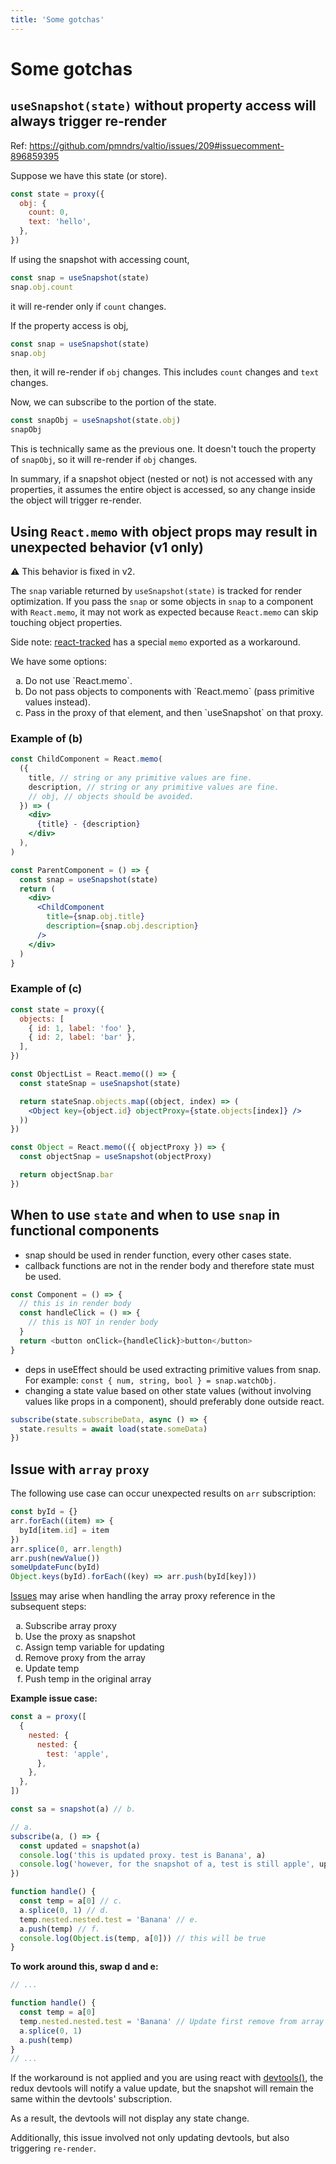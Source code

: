 ```yaml
---
title: 'Some gotchas'
---
```


# Some gotchas

## `useSnapshot(state)` without property access will always trigger re-render

Ref: https://github.com/pmndrs/valtio/issues/209#issuecomment-896859395

Suppose we have this state (or store).

```js
const state = proxy({
  obj: {
    count: 0,
    text: 'hello',
  },
})
```

If using the snapshot with accessing count,

```js
const snap = useSnapshot(state)
snap.obj.count
```

it will re-render only if `count` changes.

If the property access is obj,

```js
const snap = useSnapshot(state)
snap.obj
```

then, it will re-render if `obj` changes. This includes `count` changes and `text` changes.

Now, we can subscribe to the portion of the state.

```js
const snapObj = useSnapshot(state.obj)
snapObj
```

This is technically same as the previous one. It doesn't touch the property of `snapObj`, so it will re-render if `obj` changes.

In summary, if a snapshot object (nested or not) is not accessed with any properties, it assumes the entire object is accessed, so any change inside the object will trigger re-render.

## Using `React.memo` with object props may result in unexpected behavior (v1 only)

⚠️ This behavior is fixed in v2.

The `snap` variable returned by `useSnapshot(state)` is tracked for render optimization.
If you pass the `snap` or some objects in `snap` to a component with `React.memo`,
it may not work as expected because `React.memo` can skip touching object properties.

Side note: [react-tracked](https://react-tracked.js.org) has a special `memo` exported as a workaround.

We have some options:

<ol type="a">
  <li>Do not use `React.memo`.</li>
  <li>Do not pass objects to components with `React.memo` (pass primitive values instead).</li>
  <li>Pass in the proxy of that element, and then `useSnapshot` on that proxy.</li>
</ol>

### Example of (b)

```jsx
const ChildComponent = React.memo(
  ({
    title, // string or any primitive values are fine.
    description, // string or any primitive values are fine.
    // obj, // objects should be avoided.
  }) => (
    <div>
      {title} - {description}
    </div>
  ),
)

const ParentComponent = () => {
  const snap = useSnapshot(state)
  return (
    <div>
      <ChildComponent
        title={snap.obj.title}
        description={snap.obj.description}
      />
    </div>
  )
}
```

### Example of (c)

```jsx
const state = proxy({
  objects: [
    { id: 1, label: 'foo' },
    { id: 2, label: 'bar' },
  ],
})

const ObjectList = React.memo(() => {
  const stateSnap = useSnapshot(state)

  return stateSnap.objects.map((object, index) => (
    <Object key={object.id} objectProxy={state.objects[index]} />
  ))
})

const Object = React.memo(({ objectProxy }) => {
  const objectSnap = useSnapshot(objectProxy)

  return objectSnap.bar
})
```

## When to use `state` and when to use `snap` in functional components

- snap should be used in render function, every other cases state.
- callback functions are not in the render body and therefore state must be used.

```javascript
const Component = () => {
  // this is in render body
  const handleClick = () => {
    // this is NOT in render body
  }
  return <button onClick={handleClick}>button</button>
}
```

- deps in useEffect should be used extracting primitive values from snap. For example: `const { num, string, bool } = snap.watchObj`.
- changing a state value based on other state values (without involving values like props in a component), should preferably done outside react.

```javascript
subscribe(state.subscribeData, async () => {
  state.results = await load(state.someData)
})
```

## Issue with `array` `proxy`

The following use case can occur unexpected results on `arr` subscription:

```javascript
const byId = {}
arr.forEach((item) => {
  byId[item.id] = item
})
arr.splice(0, arr.length)
arr.push(newValue())
someUpdateFunc(byId)
Object.keys(byId).forEach((key) => arr.push(byId[key]))
```

[Issues](https://github.com/pmndrs/valtio/issues/712) may arise when handling the array proxy reference in the subsequent steps:

<ol type="a">
  <li>Subscribe array proxy</li>
  <li>Use the proxy as snapshot</li>
  <li>Assign temp variable for updating</li>
  <li>Remove proxy from the array</li>
  <li>Update temp</lu>
  <li>Push temp in the original array</li>
</ol>

**Example issue case:**

```javascript
const a = proxy([
  {
    nested: {
      nested: {
        test: 'apple',
      },
    },
  },
])

const sa = snapshot(a) // b.

// a.
subscribe(a, () => {
  const updated = snapshot(a)
  console.log('this is updated proxy. test is Banana', a)
  console.log('however, for the snapshot of a, test is still apple', updated)
})

function handle() {
  const temp = a[0] // c.
  a.splice(0, 1) // d.
  temp.nested.nested.test = 'Banana' // e.
  a.push(temp) // f.
  console.log(Object.is(temp, a[0])) // this will be true
}
```

**To work around this, swap d and e:**

```javascript
// ...

function handle() {
  const temp = a[0]
  temp.nested.nested.test = 'Banana' // Update first remove from array
  a.splice(0, 1)
  a.push(temp)
}
// ...
```

If the workaround is not applied and you are using react with [devtools()](https://valtio.pmnd.rs/docs/api/utils/devtools), the redux devtools will notify a value update, but the snapshot will remain the same within the devtools' subscription.

As a result, the devtools will not display any state change.

Additionally, this issue involved not only updating devtools, but also triggering `re-render`.
